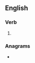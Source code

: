 ==English==

===Verb===
{{head|en|verb form}}

# {{en-past of|savor}}

===Anagrams===
* {{anagrams|en|a=adeorsv|vardoes}}